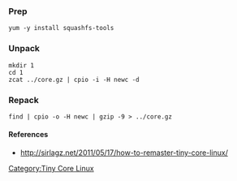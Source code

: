 === Prep ===
 yum -y install squashfs-tools

=== Unpack ===
<pre>
mkdir 1
cd 1
zcat ../core.gz | cpio -i -H newc -d
</pre>

=== Repack ===
 find | cpio -o -H newc | gzip -9 > ../core.gz

==== References ====
* http://sirlagz.net/2011/05/17/how-to-remaster-tiny-core-linux/

[[Category:Tiny Core Linux]]